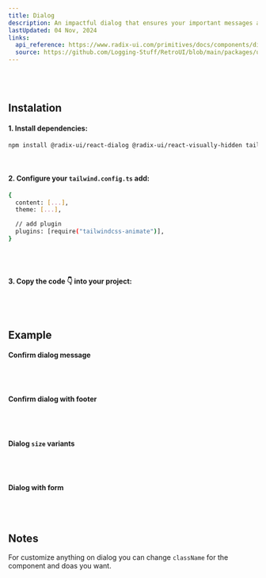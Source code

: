 ```yaml
---
title: Dialog
description: An impactful dialog that ensures your important messages and actions get the attention they deserve! 💬✨
lastUpdated: 04 Nov, 2024
links:
  api_reference: https://www.radix-ui.com/primitives/docs/components/dialog#api-reference
  source: https://github.com/Logging-Stuff/RetroUI/blob/main/packages/ui/Dialog/Dialog.tsx
---
```


<ComponentShowcase name="dialog-style-default" />
<br />
<br />

## Instalation

#### 1. Install dependencies:

```sh
npm install @radix-ui/react-dialog @radix-ui/react-visually-hidden tailwindcss-animate
```

<br />

#### 2. Configure your `tailwind.config.ts` add:

```sh
{
  content: [...],
  theme: [...],

  // add plugin
  plugins: [require("tailwindcss-animate")],
}
```

<br />
<br />

#### 3. Copy the code 👇 into your project:

<ComponentSource name="dialog" />

<br />
<br />

## Example

#### Confirm dialog message

<ComponentShowcase name="dialog-style-default" />
<br />
<br />

#### Confirm dialog with footer

<ComponentShowcase name="dialog-style-with-footer" />

<br />
<br />

#### Dialog `size` variants

<ComponentShowcase name="dialog-style-width-variant" />

<br />
<br />

#### Dialog with form

<ComponentShowcase name="dialog-style-with-form" />

<br />
<br />

## Notes

For customize anything on dialog you can change `className` for the component and doas you want.
